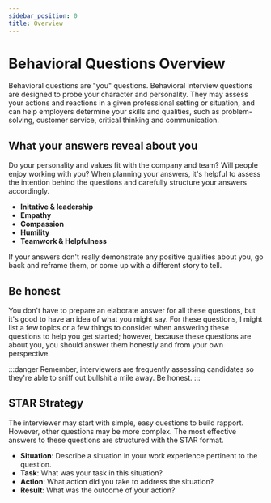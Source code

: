 ```yaml
---
sidebar_position: 0
title: Overview
---
```


# Behavioral Questions Overview
Behavioral questions are "you" questions. Behavioral interview questions are designed to probe your character and personality. They may assess your actions and reactions in a given professional setting or situation, and can help employers determine your skills and qualities, such as problem-solving, customer service, critical thinking and communication.


## What your answers reveal about you
Do your personality and values fit with the company and team? Will people enjoy working with you? When planning your answers, it's helpful to assess the intention behind the questions and carefully structure your answers accordingly. 

- **Initative & leadership**
- **Empathy**
- **Compassion**
- **Humility**
- **Teamwork & Helpfulness**

If your answers don't really demonstrate any positive qualities about you, go back and reframe them, or come up with a different story to tell. 


## Be honest
You don't have to prepare an elaborate answer for all these questions, but it's good to have an idea of what you might say. For these questions, I might list a few topics or a few things to consider when answering these questions to help you get started; however, because these questions are about you, you should answer them honestly and from your own perspective.

:::danger 
Remember, interviewers are frequently assessing candidates so they're able to sniff out bullshit a mile away. Be honest. 
:::


## STAR Strategy
The interviewer may start with simple, easy questions to build rapport. However, other questions may be more complex. The most effective answers to these questions are structured with the STAR format.

- **Situation**: Describe a situation in your work experience pertinent to the question.
- **Task**: What was your task in this situation?
- **Action**: What action did you take to address the situation?
- **Result**: What was the outcome of your action?

